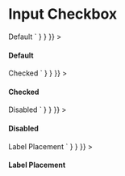 
<Meta title="Input Checkbox" component={InputCheckbox} />

# Input Checkbox

<Canvas>
  <Story
    name="Input Checkbox Default"
    parameters={{
      docs: {
        source: {
          code: dedent`
            <h4>Default</h4>
            <InputCheckbox name="checkboxDefault" label="Default checkbox" />`
        }
      }
    }}
  >
    <div className="input-checkbox-story">
      <h4>Default</h4>
      <InputCheckbox name="checkboxDefault" label="Default checkbox" />
    </div>
  </Story>
  <Story
    name="Input Checkbox Checked"
    parameters={{
      docs: {
        source: {
          code: dedent`
            <h4>Checked</h4>
            <InputCheckbox name="checkboxChecked" label="Checked checkbox" checked={true} />`
        }
      }
    }}
  >
    <div className="input-checkbox-story">
      <h4>Checked</h4>
      <InputCheckbox name="checkboxChecked" label="Checked checkbox" checked={true} />
    </div>
  </Story>
  <Story
    name="Input Checkbox Disabled"
    parameters={{
      docs: {
        source: {
          code: dedent`
            <h4>Disabled</h4>
            <InputCheckbox name="checkboxDisabled" label="Disabled checkbox" disabled={true} />`
        }
      }
    }}
  >
    <div className="input-checkbox-story">
      <h4>Disabled</h4>
      <InputCheckbox name="checkboxDisabled" label="Disabled checkbox" disabled={true} />
    </div>
  </Story>
  <Story
    name="Input Checkbox Label Placement"
    parameters={{
      docs: {
        source: {
          code: dedent`
            <h4>Label Placement</h4>
            <InputCheckbox name="chedWithLabelEnd" label={\`Label placement "end"\`} labelPlacement="end" />
            <InputCheckbox name="switchWithLabeLStart" label={\`Label placement "start"\`} labelPlacement="start" />`
        }
      }
    }}
  >
    <div className="input-checkbox-story">
      <h4>Label Placement</h4>
      <InputCheckbox name="chedWithLabelEnd" label={`Label placement "end"`} labelPlacement="end" />
      <InputCheckbox name="switchWithLabeLStart" label={`Label placement "start"`} labelPlacement="start" />
    </div>
  </Story>
  <ArgsTable of={InputCheckbox} />
</Canvas>

